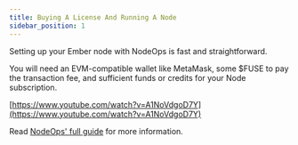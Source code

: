 ```yaml
---
title: Buying A License And Running A Node
sidebar_position: 1
---
```


Setting up your Ember node with NodeOps is fast and straightforward. 

You will need an EVM-compatible wallet like MetaMask, some $FUSE to pay the transaction fee, and sufficient funds or credits for your Node subscription.

[https://www.youtube.com/watch?v=A1NoVdgoD7Y](https://www.youtube.com/watch?v=A1NoVdgoD7Y)

Read [NodeOps' full guide](https://docs.nodeops.network/Guides/Run-Protocol-Nodes/fuse) for more information.
